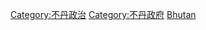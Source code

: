 {{Commonscat|International relations of Bhutan}}

[[Category:不丹政治|Category:不丹政治]]
[[Category:不丹政府|Category:不丹政府]]
[[Category:亚洲各国外交|Bhutan]]